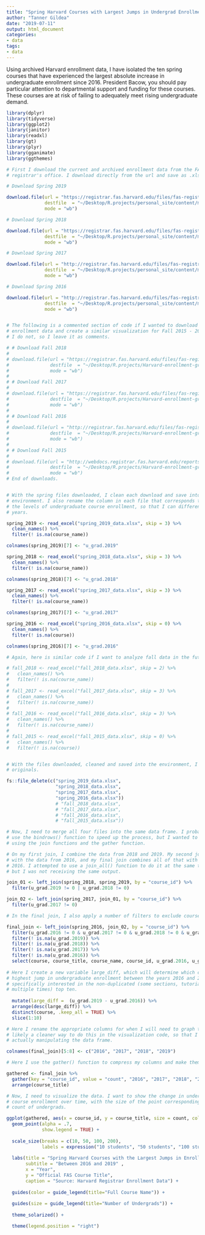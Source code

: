 ```yaml
---
title: "Spring Harvard Courses with Largest Jumps in Undergrad Enrollment, 2016-2019"
author: "Tanner Gildea"
date: "2019-07-11"
output: html_document
categories:
- data
tags:
- data
---
```



Using archived Harvard enrollment data, I have isolated the ten spring courses that have experienced the largest absolute increase in undergraduate enrollment since 2016. President Bacow, you should pay particular attention to departmental support and funding for these courses. These courses are at risk of failing to adequately meet rising undergraduate demand.   
  



```r

library(dplyr)
library(tidyverse)
library(ggplot2)
library(janitor)
library(readxl)
library(gt)
library(plyr)
library(gganimate)
library(ggthemes)

# First I download the current and archived enrollment data from the FAS
# registrar's office. I download directly from the url and save as .xlsx files.

# Download Spring 2019

download.file(url = "https://registrar.fas.harvard.edu/files/fas-registrar/files/class_enrollment_summary_by_term_2.28.19.xlsx",
              destfile  = "~/Desktop/R.projects/personal_site/content/moment/2019-04-09/spring_2019_data.xlsx",
              mode = "wb")  

# Download Spring 2018

download.file(url = "https://registrar.fas.harvard.edu/files/fas-registrar/files/class_enrollment_summary_by_term_03.06.18.xlsx",
              destfile  = "~/Desktop/R.projects/personal_site/content/moment/2019-04-09/spring_2018_data.xlsx",
              mode = "wb")  

# Download Spring 2017

download.file(url = "http://registrar.fas.harvard.edu/files/fas-registrar/files/class_enrollment_summary_by_term_2017_03_07_final_0.xlsx",
              destfile  = "~/Desktop/R.projects/personal_site/content/moment/2019-04-09/spring_2017_data.xlsx",
              mode = "wb")  

# Download Spring 2016

download.file(url = "http://registrar.fas.harvard.edu/files/fas-registrar/files/course_enrollment_statistics_0.xlsx",
              destfile  = "~/Desktop/R.projects/personal_site/content/moment/2019-04-09/spring_2016_data.xlsx",
              mode = "wb")  


# The following is a commented section of code if I wanted to download the fall 
# enrollment data and create a similar visualization for Fall 2015 - 2018. Currently,
# I do not, so I leave it as comments.

# # Download Fall 2018
# 
# download.file(url = "https://registrar.fas.harvard.edu/files/fas-registrar/files/class_enrollment_summary_by_term_10.24.18.xlsx",
#               destfile  = "~/Desktop/R.projects/Harvard-enrollment-graphic/fall_2018_data.xlsx",
#               mode = "wb")
# 
# # Download Fall 2017
# 
# download.file(url = "https://registrar.fas.harvard.edu/files/fas-registrar/files/class_enrollment_summary_by_term_10.20.17.xlsx",
#               destfile  = "~/Desktop/R.projects/Harvard-enrollment-graphic/fall_2017_data.xlsx",
#               mode = "wb")
# 
# # Download Fall 2016
# 
# download.file(url = "http://registrar.fas.harvard.edu/files/fas-registrar/files/copy_of_class_enrollment_summary_by_term_10.06.2016.xlsx",
#               destfile  = "~/Desktop/R.projects/Harvard-enrollment-graphic/fall_2016_data.xlsx",
#               mode = "wb")
# 
# # Download Fall 2015
# 
# download.file(url = "http://webdocs.registrar.fas.harvard.edu/reports/statistics/Fall_2015/CourseEnrollmentStatistics.xlsx",
#               destfile  = "~/Desktop/R.projects/Harvard-enrollment-graphic/fall_2015_data.xlsx",
#               mode = "wb")
# End of downloads.


# With the spring files downloaded, I clean each download and save into my global 
# environment. I also rename the column in each file that corresponds to
# the levels of undergraduate course enrollment, so that I can differentiate between
# years.

spring_2019 <- read_excel("spring_2019_data.xlsx", skip = 3) %>% 
  clean_names() %>% 
  filter(! is.na(course_name))

colnames(spring_2019)[7] <- "u_grad.2019"

spring_2018 <- read_excel("spring_2018_data.xlsx", skip = 3) %>% 
  clean_names() %>% 
  filter(! is.na(course_name))

colnames(spring_2018)[7] <- "u_grad.2018"

spring_2017 <- read_excel("spring_2017_data.xlsx", skip = 3) %>% 
  clean_names() %>% 
  filter(! is.na(course_name))

colnames(spring_2017)[7] <- "u_grad.2017"

spring_2016 <- read_excel("spring_2016_data.xlsx", skip = 0) %>% 
  clean_names() %>% 
  filter(! is.na(course))

colnames(spring_2016)[7] <- "u_grad.2016"

# Again, here is similar code if I want to analyze fall data in the future.

# fall_2018 <- read_excel("fall_2018_data.xlsx", skip = 2) %>% 
#   clean_names() %>% 
#   filter(! is.na(course_name))
# 
# fall_2017 <- read_excel("fall_2017_data.xlsx", skip = 3) %>% 
#   clean_names() %>% 
#   filter(! is.na(course_name))
# 
# fall_2016 <- read_excel("fall_2016_data.xlsx", skip = 3) %>% 
#   clean_names() %>% 
#   filter(! is.na(course_name))
# 
# fall_2015 <- read_excel("fall_2015_data.xlsx", skip = 0) %>% 
#   clean_names() %>% 
#   filter(! is.na(course))


# With the files downloaded, cleaned and saved into the environment, I can delete the 
# originals.

fs::file_delete(c("spring_2019_data.xlsx",
                  "spring_2018_data.xlsx",
                  "spring_2017_data.xlsx",
                  "spring_2016_data.xlsx"))
                  # "fall_2018_data.xlsx",
                  # "fall_2017_data.xlsx",
                  # "fall_2016_data.xlsx",
                  # "fall_2015_data.xlsx"))
```

```r
# Now, I need to merge all four files into the same data frame. I probably could have
# use the bindrows() function to speed up the process, but I wanted to practice 
# using the join functions and the gather function.

# On my first join, I combine the data from 2018 and 2019. My second join combines this 
# with the data from 2016, and my final join combines all of that with the data from 
# 2016. I attempted to use a join_all() function to do it at the same time,
# but I was not receiving the same output. 

join_01 <- left_join(spring_2018, spring_2019, by = "course_id") %>% 
  filter(u_grad.2019 != 0 | u_grad.2018 != 0)

join_02 <- left_join(spring_2017, join_01, by = "course_id") %>% 
  filter(u_grad.2017 != 0)

# In the final join, I also apply a number of filters to exclude courses that did not have consistent enrollment over each of the four years.

final_join <- left_join(spring_2016, join_02, by = "course_id") %>% 
  filter(u_grad.2016 != 0 & u_grad.2017 != 0 & u_grad.2018 != 0 & u_grad.2019 != 0) %>% 
  filter(! is.na(u_grad.2019)) %>% 
  filter(! is.na(u_grad.2018)) %>% 
  filter(! is.na(u_grad.2017)) %>% 
  filter(! is.na(u_grad.2016)) %>% 
  select(course, course_title, course_name, course_id, u_grad.2016, u_grad.2017, u_grad.2018, u_grad.2019) %>% 
  
# Here I create a new variable large_diff, which will determine which courses had the
# highest jump in undergraduate enrollment between the years 2016 and 2019. I'm 
# specifically interested in the non-duplicated (some sections, tutorials etc appear 
# multiple times) top ten. 
  
  mutate(large_diff =  (u_grad.2019 - u_grad.2016)) %>% 
  arrange(desc(large_diff)) %>% 
  distinct(course, .keep_all = TRUE) %>% 
  slice(1:10)
```

```r
# Here I rename the appropriate columns for when I will need to graph them. There is
# likely a cleaner way to do this in the visualization code, so that I am not 
# actually manipulating the data frame. 

colnames(final_join)[5:8] <- c("2016", "2017", "2018", "2019")

# Here I use the gather() function to compress my columns and make them longer, so that I can take each course and plot across all four years in the subsequent section.

gathered <- final_join %>% 
  gather(key = "course_id", value = "count", "2016", "2017", "2018", "2019") %>% 
  arrange(course_title)
```

```r
# Now, I need to visualize the data. I want to show the change in undergraduate
# course enrollment over time, with the size of the point corresponding to the
# count of undergrads. 

ggplot(gathered, aes(x = course_id, y = course_title, size = count, color = course_name)) +  
  geom_point(alpha = .7, 
             show.legend = TRUE) +
  
  scale_size(breaks = c(10, 50, 100, 200),
             labels = expression("10 students", "50 students", "100 students", "200 students")) +
  
  labs(title = "Spring Harvard Courses with the Largest Jumps in Enrollment",
       subtitle = "Between 2016 and 2019" ,
       x = "Year",
       y = "Official FAS Course Title",
       caption = "Source: Harvard Registrar Enrollment Data") +
  
  guides(color = guide_legend(title="Full Course Name")) +
  
  guides(size = guide_legend(title="Number of Undergrads")) +
  
  theme_solarized() +

  theme(legend.position = "right")
```